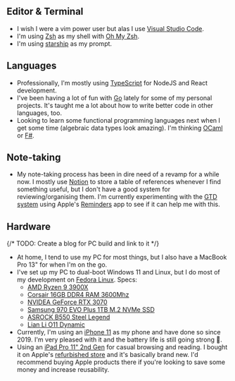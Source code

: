 ## Editor & Terminal

- I wish I were a vim power user but alas I use [Visual Studio Code](https://code.visualstudio.com/).
- I'm using [Zsh](https://www.zsh.org/) as my shell with [Oh My Zsh](https://ohmyz.sh/).
- I'm using [starship](https://starship.rs/) as my prompt.

## Languages

- Professionally, I'm mostly using [TypeScript](https://www.typescriptlang.org/) for NodeJS and React development.
- I've been having a lot of fun with [Go](https://go.dev/) lately for some of my personal projects. It's taught me a lot about how to write better code in other languages, too.
- Looking to learn some functional programming languages next when I get some time (algebraic data types look amazing). I'm thinking [OCaml](https://ocaml.org/) or [F#](https://fsharp.org/).

## Note-taking

- My note-taking process has been in dire need of a revamp for a while now. I mostly use [Notion](https://www.notion.so/) to store a table of references whenever I find something useful, but I don't have a good system for reviewing/organising them. I'm currently experimenting with the [GTD system](https://gettingthingsdone.com/what-is-gtd/) using Apple's [Reminders](https://support.apple.com/en-us/HT205890) app to see if it can help me with this.

## Hardware

{/* TODO: Create a blog for PC build and link to it */}

- At home, I tend to use my PC for most things, but I also have a MacBook Pro 13" for when I'm on the go.
- I've set up my PC to dual-boot Windows 11 and Linux, but I do most of my development on [Fedora Linux](https://fedoraproject.org/). Specs:
  - [AMD Ryzen 9 3900X](https://www.amd.com/en/product/8436)
  - [Corsair 16GB DDR4 RAM 3600Mhz](https://www.corsair.com/uk/en/p/memory/cmw16gx4m2c3600c18/vengeancea-rgb-pro-16gb-2-x-8gb-ddr4-dram-3600mhz-c18-memory-kit-a-black-cmw16gx4m2c3600c18)
  - [NVIDEA GeForce RTX 3070](https://www.nvidia.com/en-gb/geforce/graphics-cards/30-series/rtx-3070-3070ti/)
  - [Samsung 970 EVO Plus 1TB M.2 NVMe SSD](https://www.samsung.com/uk/memory-storage/970-evo-plus-nvme-m2-ssd/MZ-V7S1T0BW/)
  - [ASROCK B550 Steel Legend](https://www.asrock.com/mb/AMD/B550%20Steel%20Legend/index.asp)
  - [Lian Li O11 Dynamic](https://lian-li.com/product/pc-o11-dynamic/)
- Currently, I'm using an [iPhone 11](https://www.apple.com/by/iphone-11/specs/) as my phone and have done so since 2019. I'm very pleased with it and the battery life is still going strong 💪.
- Using an [iPad Pro 11" 2nd Gen](https://support.apple.com/kb/SP814) for casual browsing and reading. I bought it on Apple's [refurbished store](https://www.apple.com/uk/shop/refurbished) and it's basically brand new. I'd recommend buying Apple products there if you're looking to save some money and increase reusability.
